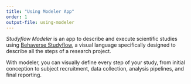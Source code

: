 ```yaml
---
title: "Using Modeler App"
order: 1
output-file: using-modeler
---
```


*Studyflow Modeler* is an app to describe and execute scientific studies using [Behaverse Studyflow](https://behaverse.org/data-model/spec/general/studyflows), a visual language specifically designed to describe all the steps of a research project.

With modeler, you can visually define every step of your study, from initial conception to subject recruitment, data collection, analysis pipelines, and final reporting.
